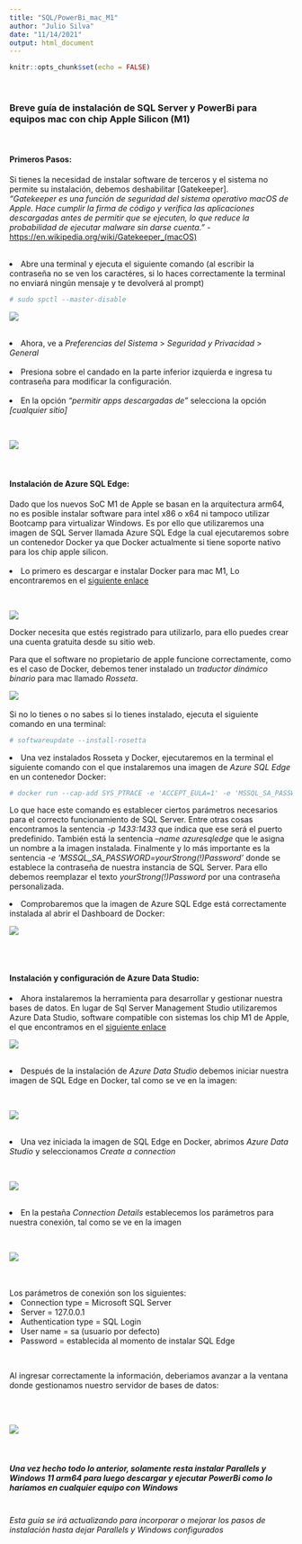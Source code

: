 ```yaml
---
title: "SQL/PowerBi_mac_M1"
author: "Julio Silva"
date: "11/14/2021"
output: html_document
---
```


```r
knitr::opts_chunk$set(echo = FALSE)
```
<br>
<h3>Breve guía de instalación de SQL Server y PowerBi para equipos mac con chip Apple Silicon (M1)</h3>  

<br>
<h4>Primeros Pasos:</h4>
Si tienes la necesidad de instalar software de terceros y el sistema no permite su instalación, debemos deshabilitar [Gatekeeper].
<br>
_"Gatekeeper es una función de seguridad del sistema operativo macOS de Apple. Hace cumplir la firma de código y verifica las aplicaciones descargadas antes de permitir que se ejecuten, lo que reduce la probabilidad de ejecutar malware sin darse cuenta."_ - <https://en.wikipedia.org/wiki/Gatekeeper_(macOS)>

<br>
<li>Abre una terminal y ejecuta el siguiente comando (al escribir la contraseña no se ven los caractéres, si lo haces correctamente la terminal no enviará ningún mensaje y te devolverá al prompt)</li>

```r
# sudo spctl --master-disable
```

![](/Users/jsilva/R-Projects/M1_Guide/img/terminal.png)
<br>
<br>

<li>Ahora, ve a _Preferencias del Sistema_ > _Seguridad y Privacidad_ > _General_</li>
<br>
<li>Presiona sobre el candado en la parte inferior izquierda e ingresa tu contraseña para modificar la configuración.</li>
<br>
<li>En la opción _"permitir apps descargadas de"_ selecciona la opción _[cualquier sitio]_</li>
<br>

![](/Users/jsilva/R-Projects/M1_Guide/img/general.png)
<br>
<br>
<br>
<h4>Instalación de Azure SQL Edge:</h4>
Dado que los nuevos SoC M1 de Apple se basan en la arquitectura arm64, no es posible instalar software para intel x86 o x64 ni tampoco utilizar Bootcamp para virtualizar Windows. Es por ello que utilizaremos una imagen de SQL Server llamada Azure SQL Edge la cual ejecutaremos sobre un contenedor Docker ya que Docker actualmente si tiene soporte nativo para los chip apple silicon.
<br>
<br>
<li>Lo primero es descargar e instalar Docker para mac M1, Lo encontraremos en el [siguiente enlace](https://docs.docker.com/desktop/mac/apple-silicon/)</li> 
<br>


![](/Users/jsilva/R-Projects/M1_Guide/img/docker_download.png)

Docker necesita que estés registrado para utilizarlo, para ello puedes crear una cuenta gratuita desde su sitio web. 

Para que el software no propietario de apple funcione correctamente, como es el caso de Docker, debemos tener instalado un _traductor dinámico binario_ para mac llamado _Rosseta_.

![](/Users/jsilva/R-Projects/M1_Guide/img/rosseta.png)
<br>
<br>
Si no lo tienes o no sabes si lo tienes instalado, ejecuta el siguiente comando en una terminal:

```r
# softwareupdate --install-rosetta
```

<li>Una vez instalados Rosseta y Docker, ejecutaremos en la terminal el siguiente comando con el que instalaremos una imagen de _Azure SQL Edge_ en un contenedor Docker:</li>

```r
# docker run --cap-add SYS_PTRACE -e 'ACCEPT_EULA=1' -e 'MSSQL_SA_PASSWORD=yourStrong(!)Password' -p 1433:1433 --name azuresqledge -d mcr.microsoft.com/azure-sql-edge
```


Lo que hace este comando es establecer ciertos parámetros necesarios para el correcto funcionamiento de SQL Server. Entre otras cosas encontramos la sentencia _-p 1433:1433_ que indica que ese será el puerto predefinido. También está la sentencia _--name azuresqledge_ que le asigna un nombre a la imagen instalada. Finalmente y lo más importante es la sentencia _-e 'MSSQL_SA_PASSWORD=yourStrong(!)Password'_ donde se establece la contraseña de nuestra instancia de SQL Server. Para ello debemos reemplazar el texto _yourStrong(!)Password_ por una contraseña personalizada.

<li>Comprobaremos que la imagen de Azure SQL Edge está correctamente instalada al abrir el Dashboard de Docker:</li>

![](/Users/jsilva/R-Projects/M1_Guide/img/docker_images.png)

<br>
<br>

<h4>Instalación y configuración de Azure Data Studio:</h4>
<li>Ahora instalaremos la herramienta para desarrollar y gestionar nuestra bases de datos. En lugar de Sql Server Management Studio utilizaremos Azure Data Studio, software compatible con sistemas los chip M1 de Apple, el que encontramos en el [siguiente enlace](https://docs.microsoft.com/en-us/sql/azure-data-studio/download-azure-data-studio?view=sql-server-ver15)</li> 

![](/Users/jsilva/R-Projects/M1_Guide/img/descarga_azureds.png)
<br>
<br>

<li>Después de la instalación de _Azure Data Studio_ debemos iniciar nuestra imagen de SQL Edge en Docker, tal como se ve en la imagen:</li>

<br>

![](/Users/jsilva/R-Projects/M1_Guide/img/docker_container.png)
<br>
<br>

<li>Una vez iniciada la imagen de SQL Edge en Docker, abrimos _Azure Data Studio_ y seleccionamos _Create a connection_</li>

<br>

![](/Users/jsilva/R-Projects/M1_Guide/img/create_connection.png)
<br>
<br>

<li>En la pestaña _Connection Details_ establecemos los parámetros para nuestra conexión, tal como se ve en la imagen</li>

<br>

![](/Users/jsilva/R-Projects/M1_Guide/img/connection_config.png)

<br>
<br>
Los parámetros de conexión son los siguientes:
<li>Connection type = Microsoft SQL Server</li>
<li>Server = 127.0.0.1</li>
<li>Authentication type = SQL Login</li>
<li>User name = sa (usuario por defecto)</li>
<li>Password = establecida al momento de instalar SQL Edge</li>
<br>

Al ingresar correctamente la información, deberiamos avanzar a la ventana donde gestionamos nuestro servidor de bases de datos:

<br>
<br>

![](/Users/jsilva/R-Projects/M1_Guide/img/connection_ok.png)
<br>
<br>
<br>

<h5>Una vez hecho todo lo anterior, solamente resta instalar Parallels y Windows 11 arm64 para luego descargar y ejecutar PowerBi como lo haríamos en cualquier equipo con Windows</h5>
<br>
_Esta guía se irá actualizando para incorporar o mejorar los pasos de instalación hasta dejar Parallels y Windows configurados_  